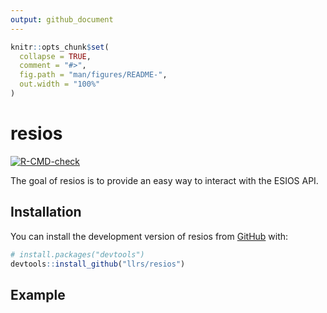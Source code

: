 ```yaml
---
output: github_document
---
```


<!-- README.md is generated from README.Rmd. Please edit that file -->

```r
knitr::opts_chunk$set(
  collapse = TRUE,
  comment = "#>",
  fig.path = "man/figures/README-",
  out.width = "100%"
)
```

# resios

<!-- badges: start -->
[![R-CMD-check](https://github.com/llrs/resios/actions/workflows/R-CMD-check.yaml/badge.svg)](https://github.com/llrs/resios/actions/workflows/R-CMD-check.yaml)
<!-- badges: end -->

The goal of resios is to provide an easy way to interact with the ESIOS API.

## Installation

You can install the development version of resios from [GitHub](https://github.com/) with:

``` r
# install.packages("devtools")
devtools::install_github("llrs/resios")
```

## Example
